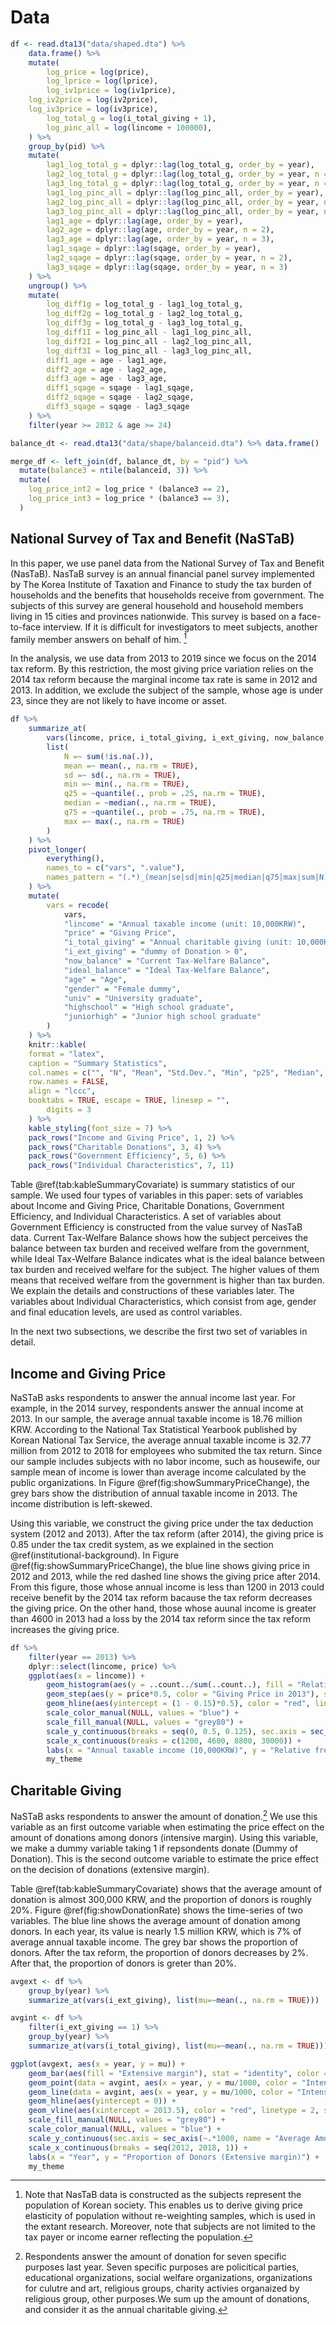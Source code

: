 # Data

```r
df <- read.dta13("data/shaped.dta") %>% 
	data.frame() %>% 
	mutate(
		log_price = log(price),
		log_lprice = log(lprice),
		log_iv1price = log(iv1price),
    log_iv2price = log(iv2price),
    log_iv3price = log(iv3price),
		log_total_g = log(i_total_giving + 1),
		log_pinc_all = log(lincome + 100000),
	) %>% 
	group_by(pid) %>% 
	mutate(
		lag1_log_total_g = dplyr::lag(log_total_g, order_by = year),
		lag2_log_total_g = dplyr::lag(log_total_g, order_by = year, n = 2),
		lag3_log_total_g = dplyr::lag(log_total_g, order_by = year, n = 3),
		lag1_log_pinc_all = dplyr::lag(log_pinc_all, order_by = year),
		lag2_log_pinc_all = dplyr::lag(log_pinc_all, order_by = year, n = 2),
		lag3_log_pinc_all = dplyr::lag(log_pinc_all, order_by = year, n = 3),
		lag1_age = dplyr::lag(age, order_by = year),
		lag2_age = dplyr::lag(age, order_by = year, n = 2),
		lag3_age = dplyr::lag(age, order_by = year, n = 3),
		lag1_sqage = dplyr::lag(sqage, order_by = year),
		lag2_sqage = dplyr::lag(sqage, order_by = year, n = 2),
		lag3_sqage = dplyr::lag(sqage, order_by = year, n = 3)
	) %>% 
	ungroup() %>% 
	mutate(
		log_diff1g = log_total_g - lag1_log_total_g,
		log_diff2g = log_total_g - lag2_log_total_g,
		log_diff3g = log_total_g - lag3_log_total_g,
		log_diff1I = log_pinc_all - lag1_log_pinc_all,
		log_diff2I = log_pinc_all - lag2_log_pinc_all,
		log_diff3I = log_pinc_all - lag3_log_pinc_all,
		diff1_age = age - lag1_age,
		diff2_age = age - lag2_age,
		diff3_age = age - lag3_age,
		diff1_sqage = sqage - lag1_sqage,
		diff2_sqage = sqage - lag2_sqage,
		diff3_sqage = sqage - lag3_sqage
	) %>% 
	filter(year >= 2012 & age >= 24) 

balance_dt <- read.dta13("data/shape/balanceid.dta") %>% data.frame()

merge_df <- left_join(df, balance_dt, by = "pid") %>% 
  mutate(balance3 = ntile(balanceid, 3)) %>%
  mutate(
    log_price_int2 = log_price * (balance3 == 2),
    log_price_int3 = log_price * (balance3 == 3),
  )
```

## National Survey of Tax and Benefit (NaSTaB)

<!--- For Slides 

- An annual financial panel survey implemented by The Korea Institute of Taxation and Finance implements to study the tax burden of households and the benefits that households receive from government.
- The subjects of this survey are general household and household members living in 15 cities and provinces nationwide.
- This survey is based on a face-to-face interview. If it is difficult for investigators to meet subjects, another family member answers on behalf of him.
- We use data from 2012 to 2018 **since the items of the value survey which we focused is not available before 2012 (ここは違いま???)**. In addition, we exclude the subject of the sample, whose age is under 23, since they are not likely to have income or asset.

--->


In this paper, we use panel data from the National Survey of Tax and Benefit (NasTaB). 
NasTaB survey is an annual financial panel survey 
implemented by The Korea Institute of Taxation and Finance 
to study the tax burden of households and the benefits that households receive from government. 
The subjects of this survey are general household and household members living in 15 cities 
and provinces nationwide. 
This survey is based on a face-to-face interview. 
If it is difficult for investigators to meet subjects, another family member answers on behalf of him. [^weight] 

[^weight]: Note that NasTaB data is constructed as the subjects represent the population of Korean society. This enables us to derive giving price elasticity of population without re-weighting samples, which is used in the extant research. Moreover, note that subjects are not limited to the tax payer or income earner reflecting the population.

In the analysis, we use data from 2013 to 2019 since 
we focus on the 2014 tax reform. 
By this restriction, the most giving price variation relies on the 2014 tax reform because
the marginal income tax rate is same in 2012 and 2013.
In addition, we exclude the subject of the sample, whose age is under 23, since they are not likely to have income or asset.

<!-- For Slides 

## Summary Statistics

--->

```r
df %>% 
	summarize_at(
		vars(lincome, price, i_total_giving, i_ext_giving, now_balance, ideal_balance, age, gender, univ, highschool, juniorhigh),
		list(
			N =~ sum(!is.na(.)),
			mean =~ mean(., na.rm = TRUE),
			sd =~ sd(., na.rm = TRUE),
			min =~ min(., na.rm = TRUE),
			q25 = ~quantile(., prob = .25, na.rm = TRUE),
			median = ~median(., na.rm = TRUE),
			q75 = ~quantile(., prob = .75, na.rm = TRUE),
			max =~ max(., na.rm = TRUE)
		)
	) %>% 
	pivot_longer(
		everything(),
		names_to = c("vars", ".value"),
		names_pattern = "(.*)_(mean|se|sd|min|q25|median|q75|max|sum|N)"
	) %>% 
	mutate(
		vars = recode(
			vars,
			"lincome" = "Annual taxable income (unit: 10,000KRW)",
			"price" = "Giving Price",
			"i_total_giving" = "Annual charitable giving (unit: 10,000KRW)",
			"i_ext_giving" = "dummy of Donation > 0",
			"now_balance" = "Current Tax-Welfare Balance",
			"ideal_balance" = "Ideal Tax-Welfare Balance",
			"age" = "Age",
			"gender" = "Female dummy",
			"univ" = "University graduate",
			"highschool" = "High school graduate",
			"juniorhigh" = "Junior high school graduate"
		)
	) %>% 
	knitr::kable(
    format = "latex",
    caption = "Summary Statistics",
    col.names = c("", "N", "Mean", "Std.Dev.", "Min", "p25", "Median", "p75", "Max"),
    row.names = FALSE,
    align = "lccc", 
    booktabs = TRUE, escape = TRUE, linesep = "",
		digits = 3
	) %>% 
	kable_styling(font_size = 7) %>% 
	pack_rows("Income and Giving Price", 1, 2) %>% 
	pack_rows("Charitable Donations", 3, 4) %>% 
	pack_rows("Government Efficiency", 5, 6) %>% 
	pack_rows("Individual Characteristics", 7, 11)
```

Table \@ref(tab:kableSummaryCovariate) is summary statistics of our sample. 
We used four types of variables in this paper: 
sets of variables about Income and Giving Price,
Charitable Donations, 
Government Efficiency, 
and Individual Characteristics. 
A set of variables about Government Efficiency is constructed from the value survey of NasTaB data.
Current Tax-Welfare Balance shows how the subject perceives the balance between tax burden and received welfare from the government, 
while Ideal Tax-Welfare Balance indicates what is the ideal balance between tax burden and received welfare for the subject. 
The higher values of them means that received welfare from the government is higher than tax burden. 
We explain the details and constructions of these variables later. 
The variables about Individual Characteristics, 
which consist from age, gender and final education levels, are used as control variables.

In the next two subsections,
we describe the first two set of variables in detail.

## Income and Giving Price

<!--- For Slides
- Figure \@ref(fig:showSummaryPriceChange) shows the giving price after 2012 and income distribution in 2013.
	- Blue line shows the giving price in 2012 and 2013, which depends on income
	- Red dashed line shows the giving price after 2014, which is not a function of income.
- We can make three groups in terms of the benefit from the 2014 tax reform.
	- Benefit group: Final taxable income is less than $1200 \times 10^4$KRW.
	- Neutral group: Final taxable income lies between $(1200 \times 10^4, 4600 \times 10^4)$.
	- Loss group: Final taxable income is more than $4600 \times 10^4$KRW.

## Giving Price and Income Distribution (Cont'd)

--->

NaSTaB asks respondents to answer the annual income last year.
For example, in the 2014 survey, respondents answer the annual income at 2013.
In our sample, the average annual taxable income is 18.76 million KRW.
According to the National Tax Statistical Yearbook published by Korean National Tax Service,
the average annual taxable income is 32.77 million from 2012 to 2018
for employees who submited the tax return.
Since our sample includes subjects with no labor income, such as housewife,
our sample mean of income is lower than average income calculated by the public organizations.
In Figure \@ref(fig:showSummaryPriceChange),
the grey bars show the distribution of annual taxable income in 2013.
The income distribution is left-skewed.

Using this variable, we construct the giving price under the tax deduction system (2012 and 2013).
After the tax reform (after 2014), the giving price is 0.85 under the tax credit system, 
as we explained in the section \@ref(institutional-background).
In Figure \@ref(fig:showSummaryPriceChange),
the blue line shows giving price in 2012 and 2013,
while the red dashed line shows the giving price after 2014.
From this figure, 
those whose annual income is less than 1200 in 2013 could receive benefit by the 2014 tax reform
bacause the tax reform decreases the giving price.
On the other hand,
those whose auunal income is greater than 4600 in 2013 had a loss by the 2014 tax reform 
since the tax reform increases the giving price.

```r
df %>% 
	filter(year == 2013) %>% 
	dplyr::select(lincome, price) %>% 
	ggplot(aes(x = lincome)) +
		geom_histogram(aes(y = ..count../sum(..count..), fill = "Relative frequency"), color = "black") +
		geom_step(aes(y = price*0.5, color = "Giving Price in 2013"), size = 1) +
		geom_hline(aes(yintercept = (1 - 0.15)*0.5), color = "red", linetype = 2, size = 1) +
		scale_color_manual(NULL, values = "blue") +
		scale_fill_manual(NULL, values = "grey80") +
		scale_y_continuous(breaks = seq(0, 0.5, 0.125), sec.axis = sec_axis(~./0.5, name = "Giving price")) +
		scale_x_continuous(breaks = c(1200, 4600, 8800, 30000)) +
		labs(x = "Annual taxable income (10,000KRW)", y = "Relative frequency") +
		my_theme
```

## Charitable Giving

NaSTaB asks respondents to answer the amount of donation.[^Question] 
We use this variable as an first outcome variable when 
estimating the price effect on the amount of donations among donors (intensive margin).
Using this variable, we make a dummy variable taking 1 if repsondents donate (Dummy of Donation).
This is the second outcome variable 
to estimate the price effect on the decision of donations (extensive margin).

[^Question]:Respondents answer the amount of donation for seven specific purposes last year. Seven specific purposes are policitical parties, educational organizations, social welfare organizations, organizations for culutre and art, religious groups, charity activies organaized by religious group, other purposes.We sum up the amount of donations, and consider it as the annual charitable giving.

Table \@ref(tab:kableSummaryCovariate) shows that 
the average amount of donation is almost 300,000 KRW,
and the proportion of donors is roughly 20\%.
Figure \@ref(fig:showDonationRate) shows the time-series of two variables.
The blue line shows the average amount of donation among donors.
In each year, its value is nearly 1.5 million KRW,
which is 7\% of average annual taxable income.
The grey bar shows the proportion of donors.
After the tax reform, the proportion of donors decreases by 2\%.
After that, the proportion of donors is greter than 20\%.

```r
avgext <- df %>% 
	group_by(year) %>% 
	summarize_at(vars(i_ext_giving), list(mu=~mean(., na.rm = TRUE))) 

avgint <- df %>% 
	filter(i_ext_giving == 1) %>% 
	group_by(year) %>% 
	summarize_at(vars(i_total_giving), list(mu=~mean(., na.rm = TRUE)))

ggplot(avgext, aes(x = year, y = mu)) +
	geom_bar(aes(fill = "Extensive margin"), stat = "identity", color = "black") +
	geom_point(data = avgint, aes(x = year, y = mu/1000, color = "Intensive margin"), size = 2) +
	geom_line(data = avgint, aes(x = year, y = mu/1000, color = "Intensive margin"), size = 1) +
	geom_hline(aes(yintercept = 0)) +
	geom_vline(aes(xintercept = 2013.5), color = "red", linetype = 2, size = 1) +
	scale_fill_manual(NULL, values = "grey80") +
	scale_color_manual(NULL, values = "blue") +
	scale_y_continuous(sec.axis = sec_axis(~.*1000, name = "Average Amout of Donations among Donors (Intensive margin)")) +
	scale_x_continuous(breaks = seq(2012, 2018, 1)) +
	labs(x = "Year", y = "Proportion of Donors (Extensive margin)") +
	my_theme
```
<!---
footnote(general_title = "", general = "Notes: The left and right axises respectively mesure proportion of donors and the average amount donations among donors. Authors made this graph based on NasTaB data.", threeparttable = TRUE, escape = FALSE)
--->
